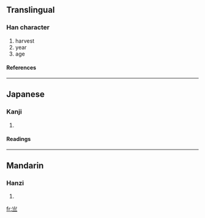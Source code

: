 {{see|歲}}<!-- may be replaced by zh-forms -->

==Translingual==
===Han character===
{{Han char|rn=7|rad=二|as=03|sn=5|four=|canj=山一一 (UMM)}}
# harvest
# year
# age
====References====
{{Han ref|kx=0087.030|dkj=00261|dj=0183.070|hdz=10760.050|uh=4E97|ud=20119}}
----
==Japanese==
===Kanji===
{{ja-kanji|grade=|rs=二03}}
# {{defn|Japanese}}
====Readings====
{{ja-readings|on=[[さい]] (sai), [[せい]] (sei)|kun=[[とし]] (toshi), [[よわい]] (yowai)}}
----
==Mandarin==
===Hanzi===
{{cmn-hanzi|pin=[[suì]] ([[sui4]])|wg=sui<sup>4</sup>}}
# {{defn|Mandarin}}

[[fr:亗]]
